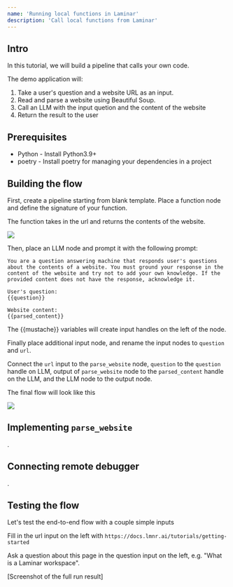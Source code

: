 ```yaml
---
name: 'Running local functions in Laminar'
description: 'Call local functions from Laminar'
---
```


## Intro

In this tutorial, we will build a pipeline that calls your own code.

The demo application will:
1. Take a user's question and a website URL as an input.
1. Read and parse a website using Beautiful Soup.
1. Call an LLM with the input quetion and the content of the website
1. Return the result to the user

## Prerequisites

- Python - Install Python3.9+
- poetry - Install poetry for managing your dependencies in a project

## Building the flow

First, create a pipeline starting from blank template.
Place a function node and define the signature of your function.

The function takes in the url and returns the contents of the website.

![](/images/tutorials/parse-website.png)

Then, place an LLM node and prompt it with the following prompt:

```
You are a question answering machine that responds user's questions about the contents of a website. You must ground your response in the content of the website and try not to add your own knowledge. If the provided content does not have the response, acknowledge it.

User's question:
{{question}}

Website content:
{{parsed_content}}
```

The {{mustache}} variables will create input handles on the left of the node.

Finally place additional input node, and rename the input nodes to `question` and `url`. 

Connect the `url` input to the `parse_website` node, `question` to the `question` handle on LLM,
output of `parse_website` node to the `parsed_content` handle on the LLM, and the LLM node to the output node.

The final flow will look like this

![](/images/tutorials/function-call-flow.png)

## Implementing `parse_website`

.

## Connecting remote debugger

.

## Testing the flow

Let's test the end-to-end flow with a couple simple inputs

Fill in the url input on the left with `https://docs.lmnr.ai/tutorials/getting-started`

Ask a question about this page in the question input on the left, e.g. "What is a Laminar workspace".

[Screenshot of the full run result]

